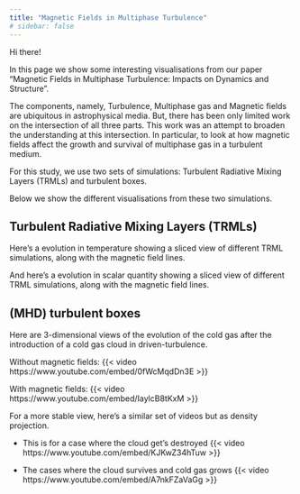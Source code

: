 ```yaml
---
title: "Magnetic Fields in Multiphase Turbulence"
# sidebar: false
---
```


Hi there!

In this page we show some interesting visualisations from our paper "Magnetic Fields in Multiphase Turbulence: 
Impacts on Dynamics and Structure".

The components, namely, Turbulence, Multiphase gas and Magnetic fields 
are ubiquitous in astrophysical media. But, there has been only limited work on the intersection of all
three parts. This work was an attempt to broaden the understanding at this intersection.
In particular, to look at how magnetic fields affect the growth and survival of multiphase gas in a turbulent medium.

For this study, we use two sets of simulations: Turbulent Radiative Mixing Layers (TRMLs) and turbulent boxes.

Below we show the different visualisations from these two simulations.

## Turbulent Radiative Mixing Layers (TRMLs)

Here's a evolution in temperature showing a sliced view of different TRML simulations, along with the magnetic field lines.

And here's a evolution in scalar quantity showing a sliced view of different TRML simulations, along with the magnetic field lines.

## (MHD) turbulent boxes

Here are 3-dimensional views of the evolution of the cold gas after the introduction of a cold gas cloud in driven-turbulence.

Without magnetic fields:
{{< video https://www.youtube.com/embed/0fWcMqdDn3E >}}

With magnetic fields:
{{< video https://www.youtube.com/embed/IaylcB8tKxM >}}

For a more stable view, here's a similar set of videos but as density projection.

* This is for a case where the cloud get's destroyed
{{< video https://www.youtube.com/embed/KJKwZ34hTuw >}}
 
* The cases where the cloud survives and cold gas grows
{{< video https://www.youtube.com/embed/A7nkFZaVaGg >}}


